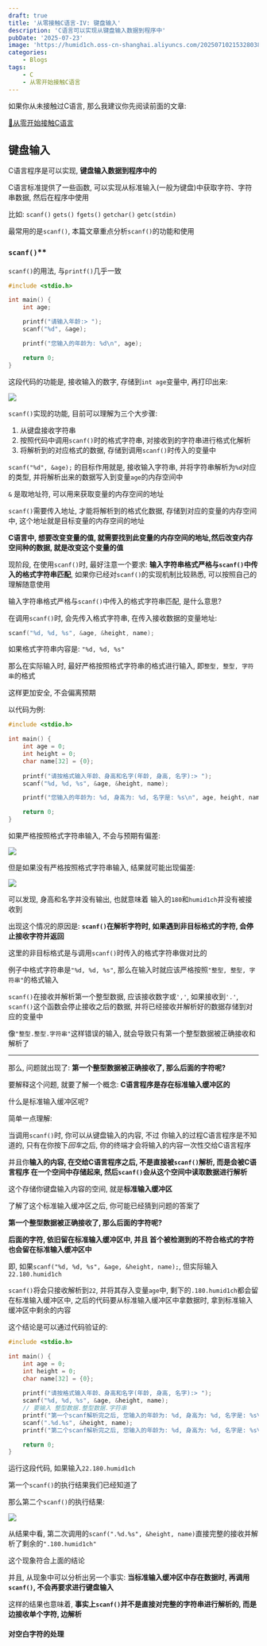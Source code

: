 ```yaml
---
draft: true
title: '从零接触C语言-IV: 键盘输入'
description: 'C语言可以实现从键盘输入数据到程序中'
pubDate: '2025-07-23'
image: 'https://humid1ch.oss-cn-shanghai.aliyuncs.com/20250710215328038.webp'
categories:
    - Blogs
tags:
    - C
    - 从零开始接触C语言
---
```





<Warning>

如果你从未接触过C语言, 那么我建议你先阅读前面的文章:

[📌从零开始接触C语言](https://www.humid1ch.cn/blog/tag/从零接触C语言)

</Warning>


## 键盘输入

C语言程序是可以实现, **键盘输入数据到程序中的**

C语言标准提供了一些函数, 可以实现从标准输入(一般为键盘)中获取字符、字符串数据, 然后在程序中使用

比如: `scanf()` `gets()` `fgets()` `getchar()` `getc(stdin)` 

最常用的是`scanf()`, 本篇文章重点分析`scanf()`的功能和使用

### `scanf()`**

`scanf()`的用法, 与`printf()`几乎一致

```c
#include <stdio.h>

int main() {
    int age;

    printf("请输入年龄:> ");
    scanf("%d", &age);

    printf("您输入的年龄为: %d\n", age);

    return 0;
}
```

这段代码的功能是, 接收输入的数字, 存储到`int age`变量中, 再打印出来:

![](https://humid1ch.oss-cn-shanghai.aliyuncs.com/20250724140628408.gif)

`scanf()`实现的功能, 目前可以理解为三个大步骤:

1. 从键盘接收字符串
2. 按照代码中调用`scanf()`时的格式字符串, 对接收到的字符串进行格式化解析
3. 将解析到的对应格式的数据, 存储到调用`scanf()`时传入的变量中

`scanf("%d", &age);` 的目标作用就是, 接收输入字符串, 并将字符串解析为`%d`对应的类型, 并将解析出来的数据写入到变量`age`的内存空间中

<Info>

`&` 是取地址符, 可以用来获取变量的内存空间的地址

`scanf()`需要传入地址, 才能将解析到的格式化数据, 存储到对应的变量的内存空间中, 这个地址就是目标变量的内存空间的地址

**C语言中, 想要改变变量的值, 就需要找到此变量的内存空间的地址,然后改变内存空间种的数据, 就是改变这个变量的值**

</Info>

现阶段, 在使用`scanf()`时, 最好注意一个要求: **输入字符串格式严格与`scanf()`中传入的格式字符串匹配**, 如果你已经对`scanf()`的实现机制比较熟悉, 可以按照自己的理解随意使用

输入字符串格式严格与`scanf()`中传入的格式字符串匹配, 是什么意思?

在调用`scanf()`时, 会先传入格式字符串, 在传入接收数据的变量地址:

```c
scanf("%d, %d, %s", &age, &height, name);
```

如果格式字符串内容是: `"%d, %d, %s"`

那么在实际输入时, 最好严格按照格式字符串的格式进行输入, 即`整型, 整型, 字符串`的格式

这样更加安全, 不会偏离预期

以代码为例:

```c
#include <stdio.h>

int main() {
    int age = 0;
    int height = 0;
    char name[32] = {0};
    
    printf("请按格式输入年龄、身高和名字(年龄, 身高, 名字):> ");
    scanf("%d, %d, %s", &age, &height, name);

    printf("您输入的年龄为: %d, 身高为: %d, 名字是: %s\n", age, height, name);

    return 0;
}
```

如果严格按照格式字符串输入, 不会与预期有偏差:

![](https://humid1ch.oss-cn-shanghai.aliyuncs.com/20250724150124886.gif)

但是如果没有严格按照格式字符串输入, 结果就可能出现偏差:

![](https://humid1ch.oss-cn-shanghai.aliyuncs.com/20250724165929389.gif)

可以发现, 身高和名字并没有输出, 也就意味着 输入的`180`和`humid1ch`并没有被接收到

出现这个情况的原因是: **`scanf()`在解析字符时, 如果遇到非目标格式的字符, 会停止接收字符并返回**

这里的非目标格式是与调用`scanf()`时传入的格式字符串做对比的

例子中格式字符串是`"%d, %d, %s"`, 那么在输入时就应该严格按照`"整型, 整型, 字符串"`的格式输入

`scanf()`在接收并解析第一个整型数据, 应该接收数字或`','`, 如果接收到`'.'`, `scanf()`这个函数会停止接收之后的数据, 并将已经接收并解析好的数据存储到对应的变量中

像`"整型.整型.字符串"`这样错误的输入, 就会导致只有第一个整型数据被正确接收和解析了

---

那么, 问题就出现了: **第一个整型数据被正确接收了, 那么后面的字符呢?**

要解释这个问题, 就要了解一个概念: **C语言程序是存在标准输入缓冲区的**

什么是标准输入缓冲区呢?

简单一点理解:

当调用`scanf()`时, 你可以从键盘输入的内容, 不过 你输入的过程C语言程序是不知道的, 只有在你按下*回车*之后, 你的终端才会将输入的内容一次性交给C语言程序

并且你**输入的内容, 在交给C语言程序之后, 不是直接被`scanf()`解析, 而是会被C语言程序 在一个空间中存储起来, 然后`scanf()`会从这个空间中读取数据进行解析**

这个存储你键盘输入内容的空间, 就是**标准输入缓冲区**

了解了这个标准输入缓冲区之后, 你可能已经猜到问题的答案了

**第一个整型数据被正确接收了, 那么后面的字符呢?**

**后面的字符, 依旧留在标准输入缓冲区中, 并且 首个被检测到的不符合格式的字符也会留在标准输入缓冲区中**

即, 如果`scanf("%d, %d, %s", &age, &height, name);`, 但实际输入`22.180.humid1ch`

`scanf()`将会只接收解析到`22`, 并将其存入变量`age`中, 剩下的`.180.humid1ch`都会留在标准输入缓冲区中, 之后的代码要从标准输入缓冲区中拿数据时, 拿到标准输入缓冲区中剩余的内容

这个结论是可以通过代码验证的:

```c
#include <stdio.h>

int main() {
    int age = 0;
    int height = 0;
    char name[32] = {0};
    
    printf("请按格式输入年龄、身高和名字(年龄, 身高, 名字):> ");
    scanf("%d, %d, %s", &age, &height, name);
    // 要输入 整型数据.整型数据.字符串
    printf("第一个scanf解析完之后, 您输入的年龄为: %d, 身高为: %d, 名字是: %s\n", age, height, name);
    scanf(".%d.%s", &height, name);
    printf("第二个scanf解析完之后, 您输入的年龄为: %d, 身高为: %d, 名字是: %s\n", age, height, name);

    return 0;
}
```

运行这段代码, 如果输入`22.180.humid1ch`

第一个`scanf()`的执行结果我们已经知道了

那么第二个`scanf()`的执行结果:

![](https://humid1ch.oss-cn-shanghai.aliyuncs.com/20250724171432565.gif)

从结果中看, 第二次调用的`scanf(".%d.%s", &height, name)`直接完整的接收并解析了剩余的`".180.humid1ch"`

这个现象符合上面的结论

并且, 从现象中可以分析出另一个事实: **当标准输入缓冲区中存在数据时, 再调用`scanf()`, 不会再要求进行键盘输入**

这样的结果也意味着, **事实上`scanf()`并不是直接对完整的字符串进行解析的, 而是边接收单个字符, 边解析**

#### 对空白字符的处理

